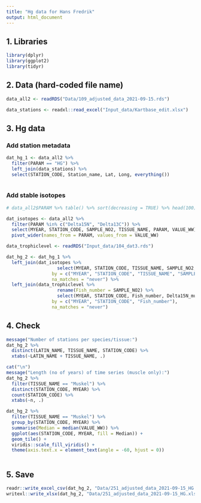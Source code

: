 ```yaml
---
title: "Hg data for Hans Fredrik"
output: html_document
---
```


## 1. Libraries
```r
library(dplyr)
library(ggplot2)
library(tidyr)
```


## 2. Data (hard-coded file name)
```r

data_all2 <- readRDS("Data/109_adjusted_data_2021-09-15.rds")

data_stations <- readxl::read_excel("Input_data/Kartbase_edit.xlsx")

```

## 3. Hg data

### Add station metadata  
```r

dat_hg_1 <- data_all2 %>% 
  filter(PARAM == "HG") %>%
  left_join(data_stations) %>%
  select(STATION_CODE, Station_name, Lat, Long, everything())
  
```
### Add stable isotopes  
```r

# data_all2$PARAM %>% table() %>% sort(decreasing = TRUE) %>% head(100)

dat_isotopes <- data_all2 %>% 
  filter(PARAM %in% c("Delta15N", "Delta13C")) %>%
  select(MYEAR, STATION_CODE, SAMPLE_NO2, TISSUE_NAME, PARAM, VALUE_WW) %>%
  pivot_wider(names_from = PARAM, values_from = VALUE_WW) 

data_trophiclevel <- readRDS("Input_data/104_dat3.rds") 

dat_hg_2 <- dat_hg_1 %>%
  left_join(dat_isotopes %>%
                   select(MYEAR, STATION_CODE, TISSUE_NAME, SAMPLE_NO2, Delta13C, Delta15N),
                 by = c("MYEAR", "STATION_CODE", "TISSUE_NAME", "SAMPLE_NO2"),
                 na_matches = "never") %>%
  left_join(data_trophiclevel %>%
                   rename(Fish_number = SAMPLE_NO2) %>%
                   select(MYEAR, STATION_CODE, Fish_number, Delta15N_mussel, TL),
                 by = c("MYEAR", "STATION_CODE", "Fish_number"),
                 na_matches = "never")

```

## 4. Check  
```r

message("Number of stations per species/tissue:")
dat_hg_2 %>%
  distinct(LATIN_NAME, TISSUE_NAME, STATION_CODE) %>%  
  xtabs(~LATIN_NAME + TISSUE_NAME, .)

cat("\n")
message("Length (no of years) of time series (muscle only):")
dat_hg_2 %>%
  filter(TISSUE_NAME == "Muskel") %>%
  distinct(STATION_CODE, MYEAR) %>%  
  count(STATION_CODE) %>%
  xtabs(~n, .)

dat_hg_2 %>%
  filter(TISSUE_NAME == "Muskel") %>%
  group_by(STATION_CODE, MYEAR) %>%
  summarise(Median = median(VALUE_WW)) %>%
  ggplot(aes(STATION_CODE, MYEAR, fill = Median)) +
  geom_tile() +
  viridis::scale_fill_viridis() +
  theme(axis.text.x = element_text(angle = -60, hjust = 0))
  
```


## 5. Save
```r

readr::write_excel_csv(dat_hg_2, "Data/251_adjusted_data_2021-09-15_HG.csv")
writexl::write_xlsx(dat_hg_2, "Data/251_adjusted_data_2021-09-15_HG.xlsx")

```

